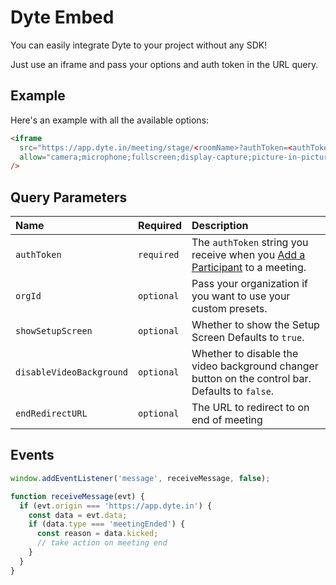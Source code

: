 # Dyte Embed

You can easily integrate Dyte to your project without any SDK!

Just use an iframe and pass your options and auth token in the URL query.

## Example

Here's an example with all the available options:

```html
<iframe
  src="https://app.dyte.in/meeting/stage/<roomName>?authToken=<authToken>&showSetupScreen=true&disableVideoBackground=true&orgId=<orgId>"
  allow="camera;microphone;fullscreen;display-capture;picture-in-picture;clipboard-write;"
/>
```

## Query Parameters

| Name                     | Required   | Description                                                                                                      |
| :----------------------- | :--------- | :--------------------------------------------------------------------------------------------------------------- |
| `authToken`              | `required` | The `authToken` string you receive when you [Add a Participant](/api/#/operations/add_participant) to a meeting. |
| `orgId`                  | `optional` | Pass your organization if you want to use your custom presets.                                                   |
| `showSetupScreen`        | `optional` | Whether to show the Setup Screen Defaults to `true`.                                                             |
| `disableVideoBackground` | `optional` | Whether to disable the video background changer button on the control bar. Defaults to `false`.                  |
| `endRedirectURL`         | `optional` | The URL to redirect to on end of meeting                                                                         |

## Events

```js
window.addEventListener('message', receiveMessage, false);

function receiveMessage(evt) {
  if (evt.origin === 'https://app.dyte.in') {
    const data = evt.data;
    if (data.type === 'meetingEnded') {
      const reason = data.kicked;
      // take action on meeting end
    }
  }
}
```
